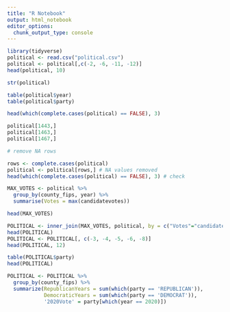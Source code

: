 ```yaml
---
title: "R Notebook"
output: html_notebook
editor_options: 
  chunk_output_type: console
---
```



```r
library(tidyverse)
political <- read.csv("political.csv")
political <- political[,c(-2, -6, -11, -12)]
head(political, 10)

str(political)

table(political$year)
table(political$party)

head(which(complete.cases(political) == FALSE), 3)

political[1443,]
political[1463,]
political[1467,]

# remove NA rows 

rows <- complete.cases(political)
political <- political[rows,] # NA values removed 
head(which(complete.cases(political) == FALSE), 3) # check

MAX_VOTES <- political %>% 
  group_by(county_fips, year) %>% 
  summarise(Votes = max(candidatevotes))

head(MAX_VOTES)

POLITICAL <- inner_join(MAX_VOTES, political, by = c("Votes"="candidatevotes", "county_fips" = "county_fips", "year"="year"))
head(POLITICAL)
POLITICAL <- POLITICAL[, c(-3, -4, -5, -6, -8)]
head(POLITICAL, 12)

table(POLITICAL$party)
head(POLITICAL)

POLITICAL <- POLITICAL %>% 
  group_by(county_fips) %>% 
  summarize(RepublicanYears = sum(which(party == 'REPUBLICAN')),
            DemocraticYears = sum(which(party == 'DEMOCRAT')),
            '2020Vote' = party[which(year == 2020)])

```

